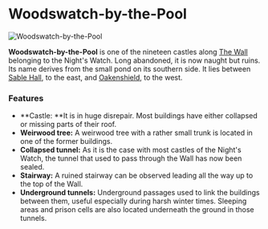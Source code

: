 

# Woodswatch-by-the-Pool

<Image
  src="https://cdn.sanity.io/images/1as7cn02/production/361f09b2513a3fa12faf89ee617cb26e4b29cd1c-1162x825.png?w=976&h=350&fit=crop&crop=center&auto=format"
  alt="Woodswatch-by-the-Pool"
  width={976}
  height={350}
/>

<ProjectDetails
  floatRight
  region="The Wall"
  house="Night's Watch"
  type="Ruin"
  status="Completed"
  warp="/warp woodswatch"
  projectLead="xwx977"
  dateStarted="January 17, 2013"
  dateCompleted="January 17, 2013"
/>

**Woodswatch-by-the-Pool** is one of the nineteen castles along [The Wall](https://westeroscraft.com/wiki/the-wall) belonging to the Night's Watch. Long abandoned, it is now naught but ruins. Its name derives from the small pond on its southern side. It lies between [Sable Hall](https://westeroscraft.com/wiki/the-wall/sable-hall), to the east, and [Oakenshield](https://westeroscraft.com/wiki/the-wall/oakenshield), to the west.

### Features

- **Castle: **It is in huge disrepair. Most buildings have either collapsed or missing parts of their roof.
- **Weirwood tree:** A weirwood tree with a rather small trunk is located in one of the former buildings.
- **Collapsed tunnel:** As it is the case with most castles of the Night's Watch, the tunnel that used to pass through the Wall has now been sealed.
- **Stairway:** A ruined stairway can be observed leading all the way up to the top of the Wall.
- **Underground tunnels:** Underground passages used to link the buildings between them, useful especially during harsh winter times. Sleeping areas and prison cells are also located underneath the ground in those tunnels.
